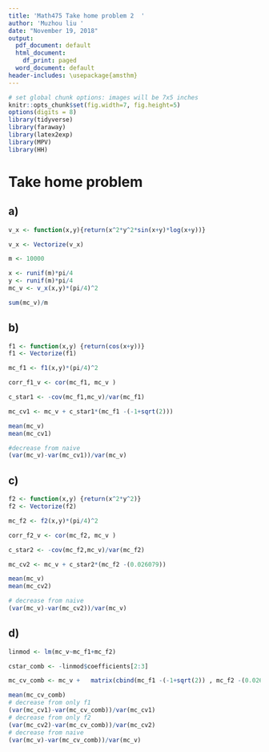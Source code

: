 ```yaml
---
title: 'Math475 Take home problem 2  '
author: 'Muzhou liu '
date: "November 19, 2018"
output:
  pdf_document: default
  html_document:
    df_print: paged
  word_document: default
header-includes: \usepackage{amsthm}
---
```



```r
# set global chunk options: images will be 7x5 inches
knitr::opts_chunk$set(fig.width=7, fig.height=5)
options(digits = 8)
library(tidyverse)
library(faraway)
library(latex2exp)
library(MPV)
library(HH)
```

# Take home problem 

## a)
```r

v_x <- function(x,y){return(x^2*y^2*sin(x+y)*log(x+y))}

v_x <- Vectorize(v_x)

m <- 10000

x <- runif(m)*pi/4
y <- runif(m)*pi/4
mc_v <- v_x(x,y)*(pi/4)^2

sum(mc_v)/m


```

## b)
```r

f1 <- function(x,y) {return(cos(x+y))}
f1 <- Vectorize(f1)

mc_f1 <- f1(x,y)*(pi/4)^2

corr_f1_v <- cor(mc_f1, mc_v )

c_star1 <- -cov(mc_f1,mc_v)/var(mc_f1)

mc_cv1 <- mc_v + c_star1*(mc_f1 -(-1+sqrt(2)))

mean(mc_v)
mean(mc_cv1)

#decrease from naive 
(var(mc_v)-var(mc_cv1))/var(mc_v)

```

## c)
```r
f2 <- function(x,y) {return(x^2*y^2)}
f2 <- Vectorize(f2)

mc_f2 <- f2(x,y)*(pi/4)^2

corr_f2_v <- cor(mc_f2, mc_v )

c_star2 <- -cov(mc_f2,mc_v)/var(mc_f2)

mc_cv2 <- mc_v + c_star2*(mc_f2 -(0.026079))

mean(mc_v)
mean(mc_cv2)

# decrease from naive 
(var(mc_v)-var(mc_cv2))/var(mc_v)

```

## d)
```r
linmod <- lm(mc_v~mc_f1+mc_f2)

cstar_comb <- -linmod$coefficients[2:3]

mc_cv_comb <- mc_v +   matrix(cbind(mc_f1 -(-1+sqrt(2)) , mc_f2 -(0.026079)) ,m,2) %*% matrix(cstar_comb,2,1)

mean(mc_cv_comb)
# decrease from only f1
(var(mc_cv1)-var(mc_cv_comb))/var(mc_cv1)
# decrease from only f2
(var(mc_cv2)-var(mc_cv_comb))/var(mc_cv2)  
# decrease from naive 
(var(mc_v)-var(mc_cv_comb))/var(mc_v)

```
